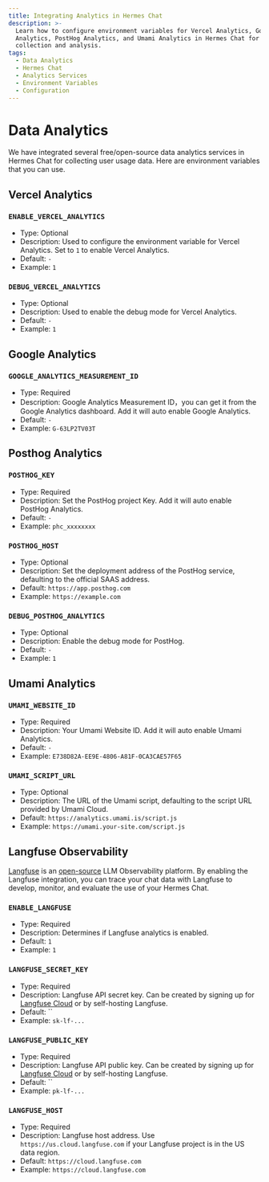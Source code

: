 ```yaml
---
title: Integrating Analytics in Hermes Chat
description: >-
  Learn how to configure environment variables for Vercel Analytics, Google
  Analytics, PostHog Analytics, and Umami Analytics in Hermes Chat for data
  collection and analysis.
tags:
  - Data Analytics
  - Hermes Chat
  - Analytics Services
  - Environment Variables
  - Configuration
---
```


# Data Analytics

We have integrated several free/open-source data analytics services in Hermes Chat for collecting user usage data. Here are environment variables that you can use.

## Vercel Analytics

### `ENABLE_VERCEL_ANALYTICS`

- Type: Optional
- Description: Used to configure the environment variable for Vercel Analytics. Set to `1` to enable Vercel Analytics.
- Default: `-`
- Example: `1`

### `DEBUG_VERCEL_ANALYTICS`

- Type: Optional
- Description: Used to enable the debug mode for Vercel Analytics.
- Default: `-`
- Example: `1`

## Google Analytics

### `GOOGLE_ANALYTICS_MEASUREMENT_ID`

- Type: Required
- Description: Google Analytics Measurement ID，you can get it from the Google Analytics dashboard. Add it will auto enable Google Analytics.
- Default: `-`
- Example: `G-63LP2TV03T`

## Posthog Analytics

### `POSTHOG_KEY`

- Type: Required
- Description: Set the PostHog project Key. Add it will auto enable PostHog Analytics.
- Default: `-`
- Example: `phc_xxxxxxxx`

### `POSTHOG_HOST`

- Type: Optional
- Description: Set the deployment address of the PostHog service, defaulting to the official SAAS address.
- Default: `https://app.posthog.com`
- Example: `https://example.com`

### `DEBUG_POSTHOG_ANALYTICS`

- Type: Optional
- Description: Enable the debug mode for PostHog.
- Default: `-`
- Example: `1`

## Umami Analytics

### `UMAMI_WEBSITE_ID`

- Type: Required
- Description: Your Umami Website ID. Add it will auto enable Umami Analytics.
- Default: `-`
- Example: `E738D82A-EE9E-4806-A81F-0CA3CAE57F65`

### `UMAMI_SCRIPT_URL`

- Type: Optional
- Description: The URL of the Umami script, defaulting to the script URL provided by Umami Cloud.
- Default: `https://analytics.umami.is/script.js`
- Example: `https://umami.your-site.com/script.js`

## Langfuse Observability

[Langfuse](https://langfuse.com/) is an [open-source](https://github.com/langfuse/langfuse) LLM Observability platform. By enabling the Langfuse integration, you can trace your chat data with Langfuse to develop, monitor, and evaluate the use of your Hermes Chat.

### `ENABLE_LANGFUSE`

- Type: Required
- Description: Determines if Langfuse analytics is enabled.
- Default: `1`
- Example: `1`

### `LANGFUSE_SECRET_KEY`

- Type: Required
- Description: Langfuse API secret key. Can be created by signing up for [Langfuse Cloud](https://cloud.langfuse.com) or by self-hosting Langfuse.
- Default: \`\`
- Example: `sk-lf-...`

### `LANGFUSE_PUBLIC_KEY`

- Type: Required
- Description: Langfuse API public key. Can be created by signing up for [Langfuse Cloud](https://cloud.langfuse.com) or by self-hosting Langfuse.
- Default: \`\`
- Example: `pk-lf-...`

### `LANGFUSE_HOST`

- Type: Required
- Description: Langfuse host address. Use `https://us.cloud.langfuse.com` if your Langfuse project is in the US data region.
- Default: `https://cloud.langfuse.com`
- Example: `https://cloud.langfuse.com`
